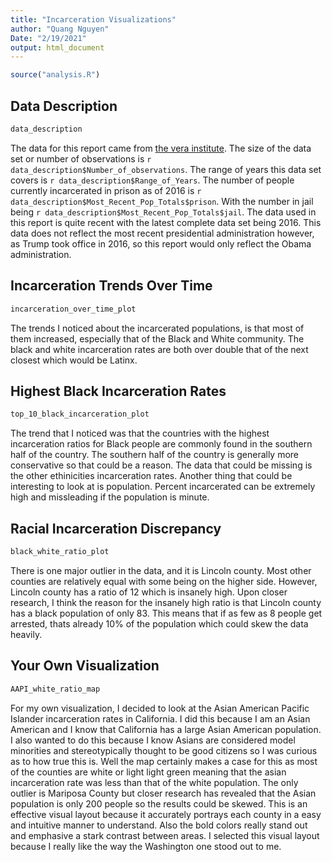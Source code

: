 ```yaml
---
title: "Incarceration Visualizations"
author: "Quang Nguyen"
Date: "2/19/2021"
output: html_document
---
```


```r
source("analysis.R")
```

## Data Description
```r
data_description
```

  The data for this report came from [the vera institute](https://github.com/vera-institute/incarceration-trends#data). The size of the data set or number of observations is `r data_description$Number_of_observations`. The range of years this data set covers is
`r data_description$Range_of_Years`. The number of people currently incarcerated in prison as of 2016 is `r data_description$Most_Recent_Pop_Totals$prison`. With the number in jail being `r data_description$Most_Recent_Pop_Totals$jail`.
The data used in this report is quite recent with the latest complete data set being 2016. This data does not reflect the most recent presidential administration however, as Trump took office in 2016, so this report   would only reflect the Obama administration.
  
## Incarceration Trends Over Time
```r
incarceration_over_time_plot
```
  The trends I noticed about the incarcerated populations, is that most of them increased, especially that of the Black and White community. The black and white incarceration rates are both over double that of the next closest which would be Latinx.
  
## Highest Black Incarceration Rates
```r
top_10_black_incarceration_plot
```
  The trend that I noticed was that the countries with the highest incarceration ratios for Black people are commonly found in the southern half of the country. The southern half of the country is generally more conservative so that could be a reason. The data that could be missing is the other ethinicities incarceration rates. Another thing that could be interesting to look at is population. Percent incarcerated can be extremely high and missleading if the population is minute.
  
## Racial Incarceration Discrepancy
```r
black_white_ratio_plot
```
  There is one major outlier in the data, and it is Lincoln county. Most other counties are relatively equal with some being on the higher side. However, Lincoln county has a ratio of 12 which is insanely high. Upon closer research, I think the reason for the insanely high ratio is that Lincoln county has a black population of only 83. This means that if as few as 8 people get arrested, thats already 10% of the population which could skew the data heavily.
  
## Your Own Visualization
```r
AAPI_white_ratio_map
```
  For my own visualization, I decided to look at the Asian American Pacific Islander incarceration rates in California. I did this because I am an Asian American and I know that California has a large Asian American population. I also wanted to do this because I know Asians are considered model minorities and stereotypically thought to be good citizens so I was curious as to how true this is. Well the map certainly makes a case for this as most of the counties are white or light light green meaning that the asian incarceration rate was less than that of the white population. The only outlier is Mariposa County but closer research has revealed that the Asian population is only 200 people so the results could be skewed. This is an effective visual layout because it accurately portrays each county in a easy and intuitive manner to understand. Also the bold colors really stand out and emphasive a stark contrast between areas. I selected this visual layout because I really like the way the Washington one stood out to me.
